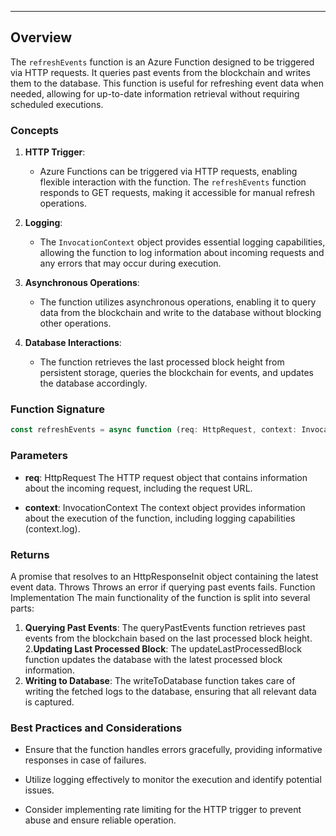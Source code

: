 
<HeaderTitle
  title="Function: refreshEvents()"
  source="https://github.com/your-repo-path-to-refreshEvents"
/>

---

## Overview

The `refreshEvents` function is an Azure Function designed to be triggered via HTTP requests. It queries past events from the blockchain and writes them to the database. This function is useful for refreshing event data when needed, allowing for up-to-date information retrieval without requiring scheduled executions.

### Concepts

1. **HTTP Trigger**:

   - Azure Functions can be triggered via HTTP requests, enabling flexible interaction with the function. The `refreshEvents` function responds to GET requests, making it accessible for manual refresh operations.

2. **Logging**:

   - The `InvocationContext` object provides essential logging capabilities, allowing the function to log information about incoming requests and any errors that may occur during execution.

3. **Asynchronous Operations**:

   - The function utilizes asynchronous operations, enabling it to query data from the blockchain and write to the database without blocking other operations.

4. **Database Interactions**:

   - The function retrieves the last processed block height from persistent storage, queries the blockchain for events, and updates the database accordingly.

### Function Signature

```ts
const refreshEvents = async function (req: HttpRequest, context: InvocationContext): Promise<HttpResponseInit>
```

### Parameters

- **req**: HttpRequest The HTTP request object that contains information about the incoming request, including the request URL.

- **context**: InvocationContext The context object provides information about the execution of the function, including logging capabilities (context.log).

### Returns

A promise that resolves to an HttpResponseInit object containing the latest event data.
Throws
Throws an error if querying past events fails.
Function Implementation
The main functionality of the function is split into several parts:

1. **Querying Past Events**:
   The queryPastEvents function retrieves past events from the blockchain based on the last processed block height. 2.**Updating Last Processed Block**:
   The updateLastProcessedBlock function updates the database with the latest processed block information.
2. **Writing to Database**:
   The writeToDatabase function takes care of writing the fetched logs to the database, ensuring that all relevant data is captured.

### Best Practices and Considerations

- Ensure that the function handles errors gracefully, providing informative responses in case of failures.

- Utilize logging effectively to monitor the execution and identify potential issues.

- Consider implementing rate limiting for the HTTP trigger to prevent abuse and ensure reliable operation.
